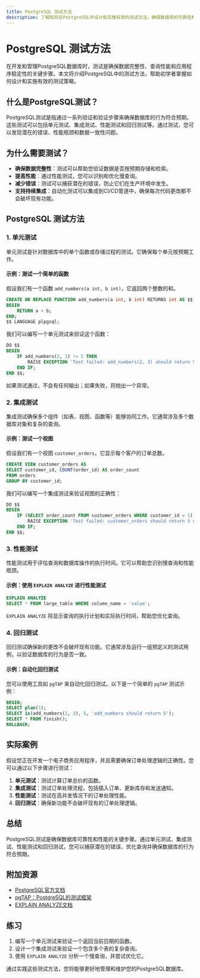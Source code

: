 ```yaml
---
title: PostgreSQL 测试方法
description: 了解如何在PostgreSQL中设计和实施有效的测试方法，确保数据库的可靠性和性能。
---
```


# PostgreSQL 测试方法

在开发和管理PostgreSQL数据库时，测试是确保数据完整性、查询性能和应用程序稳定性的关键步骤。本文将介绍PostgreSQL中的测试方法，帮助初学者掌握如何设计和实施有效的测试策略。

## 什么是PostgreSQL测试？

PostgreSQL测试是指通过一系列验证和验证步骤来确保数据库的行为符合预期。这些测试可以包括单元测试、集成测试、性能测试和回归测试等。通过测试，您可以发现潜在的错误、性能瓶颈和数据一致性问题。

## 为什么需要测试？

- **确保数据完整性**：测试可以帮助您验证数据是否按预期存储和检索。
- **提高性能**：通过性能测试，您可以识别和优化慢查询。
- **减少错误**：测试可以捕获潜在的错误，防止它们在生产环境中发生。
- **支持持续集成**：自动化测试可以集成到CI/CD管道中，确保每次代码更改都不会破坏现有功能。

## PostgreSQL 测试方法

### 1. 单元测试

单元测试是针对数据库中的单个函数或存储过程的测试。它确保每个单元按预期工作。

#### 示例：测试一个简单的函数

假设我们有一个函数 `add_numbers(a int, b int)`，它返回两个整数的和。

```sql
CREATE OR REPLACE FUNCTION add_numbers(a int, b int) RETURNS int AS $$
BEGIN
    RETURN a + b;
END;
$$ LANGUAGE plpgsql;
```

我们可以编写一个单元测试来验证这个函数：

```sql
DO $$
BEGIN
    IF add_numbers(2, 3) != 5 THEN
        RAISE EXCEPTION 'Test failed: add_numbers(2, 3) should return 5';
    END IF;
END $$;
```

如果测试通过，不会有任何输出；如果失败，将抛出一个异常。

### 2. 集成测试

集成测试确保多个组件（如表、视图、函数等）能够协同工作。它通常涉及多个数据库对象和复杂的查询。

#### 示例：测试一个视图

假设我们有一个视图 `customer_orders`，它显示每个客户的订单总数。

```sql
CREATE VIEW customer_orders AS
SELECT customer_id, COUNT(order_id) AS order_count
FROM orders
GROUP BY customer_id;
```

我们可以编写一个集成测试来验证视图的正确性：

```sql
DO $$
BEGIN
    IF (SELECT order_count FROM customer_orders WHERE customer_id = 1) != 3 THEN
        RAISE EXCEPTION 'Test failed: customer_orders should return 3 orders for customer_id 1';
    END IF;
END $$;
```

### 3. 性能测试

性能测试用于评估查询和数据库操作的执行时间。它可以帮助您识别慢查询和性能瓶颈。

#### 示例：使用 `EXPLAIN ANALYZE` 进行性能测试

```sql
EXPLAIN ANALYZE
SELECT * FROM large_table WHERE column_name = 'value';
```

`EXPLAIN ANALYZE` 将显示查询的执行计划和实际执行时间，帮助您优化查询。

### 4. 回归测试

回归测试确保新的更改不会破坏现有功能。它通常涉及运行一组预定义的测试用例，以验证数据库的行为是否一致。

#### 示例：自动化回归测试

您可以使用工具如 `pgTAP` 来自动化回归测试。以下是一个简单的 `pgTAP` 测试示例：

```sql
BEGIN;
SELECT plan(1);
SELECT is(add_numbers(2, 3), 5, 'add_numbers should return 5');
SELECT * FROM finish();
ROLLBACK;
```

## 实际案例

假设您正在开发一个电子商务应用程序，并且需要确保订单处理逻辑的正确性。您可以通过以下步骤进行测试：

1. **单元测试**：测试计算订单总价的函数。
2. **集成测试**：测试订单处理流程，包括插入订单、更新库存和发送通知。
3. **性能测试**：测试在高并发情况下的订单处理性能。
4. **回归测试**：确保新功能不会破坏现有的订单处理逻辑。

## 总结

PostgreSQL测试是确保数据库可靠性和性能的关键步骤。通过单元测试、集成测试、性能测试和回归测试，您可以捕获潜在的错误、优化查询并确保数据库的行为符合预期。

## 附加资源

- [PostgreSQL官方文档](https://www.postgresql.org/docs/)
- [pgTAP：PostgreSQL的测试框架](https://pgtap.org/)
- [EXPLAIN ANALYZE文档](https://www.postgresql.org/docs/current/sql-explain.html)

## 练习

1. 编写一个单元测试来验证一个返回当前日期的函数。
2. 设计一个集成测试来验证一个包含多个表的复杂查询。
3. 使用 `EXPLAIN ANALYZE` 分析一个慢查询，并尝试优化它。

通过实践这些测试方法，您将能够更好地管理和维护您的PostgreSQL数据库。